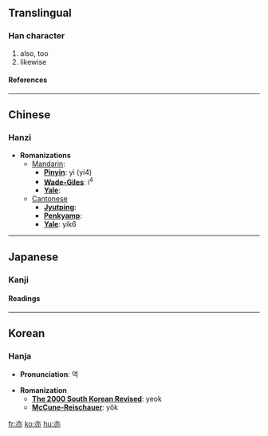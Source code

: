 ==Translingual==
===Han character===
{{Han char|rad=亠|as=04|sn=6|four=0033<sub>0</sub>|canj=卜中弓金 (YLNC)}}
# also, too
# likewise
====References====
{{Han ref|kx=0088.090|dkj=00293|dj=0187.010|hdz=10281.030|uh=4EA6|ud=20134|bh=A5E7|bd=42471}}

----
==Chinese==
===Hanzi===


* '''Romanizations'''
** [[Mandarin]]:
*** '''[[Pinyin]]''': yì (yi4)
*** '''[[Wade-Giles]]''': i<sup>4</sup>
*** '''[[Yale]]''': 
**[[Cantonese]]
***'''[[Jyutping]]''':
***'''[[Penkyamp]]''': 
***'''[[Yale]]''': yik6


----
==Japanese==
===Kanji===


{{ja-kanji|grade=|rs=亠04}}
====Readings====
{{ja-readings|on=[[えき]] (eki), [[やく]] (yaku)|kun=[[また]] (mata)}}


----
==Korean==
===Hanja===

* '''Pronunciation''': 역

* '''Romanization'''
** '''[[The 2000 South Korean Revised Romanization|The 2000 South Korean Revised]]''': yeok
** '''[[McCune-Reischauer]]''': yŏk


[[fr:亦]]
[[ko:亦]]
[[hu:亦]]